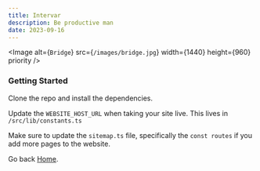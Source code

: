 ```yaml
---
title: Intervar
description: Be productive man
date: 2023-09-16
---
```



<Image
  alt={`Bridge`}
  src={`/images/bridge.jpg`}
  width={1440}
  height={960}
  priority
/>


### Getting Started

Clone the repo and install the dependencies.

Update the `WEBSITE_HOST_URL` when taking your site live. This lives in `/src/lib/constants.ts`

Make sure to update the `sitemap.ts` file, specifically the `const routes` if you add more pages to the website.

Go back [Home](/).
